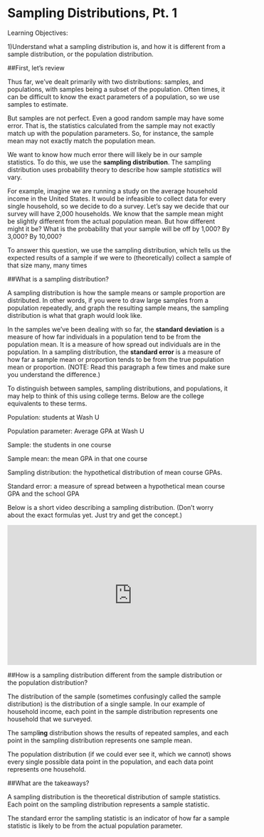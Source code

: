 
# Sampling Distributions, Pt. 1
Learning Objectives:

1)Understand what a sampling distribution is, and how it is different from a sample distribution, or the population distribution. 

##First, let's review

Thus far, we've dealt primarily with two distributions: samples, and populations, with samples being a subset of the population.  Often times, it can be difficult to know the exact parameters of a population, so we use samples to estimate. 

But samples are not perfect.  Even a good random sample may have some error.  That is, the statistics calculated from the sample may not exactly match up with the population parameters.  So, for instance, the sample mean may not exactly match the population mean.

We want to know how much error there will likely be in our sample statistics.  To do this, we use the **sampling distribution**.  The sampling distribution uses probability theory to describe how sample *statistics* will vary. 

For example, imagine we are running a study on the average household income in the United States.  It would be infeasible to collect data for every single household, so we decide to do a survey.  Let's say we decide that our survey will have 2,000 households.  We know that the sample mean might be slightly different from the actual population mean.  But how different might it be?  What is the probability that your sample will be off by 1,000? By 3,000? By 10,000?

To answer this question, we use the sampling distribution, which tells us the expected results of a sample if we were to (theoretically) collect a sample of that size many, many times

##What is a sampling distribution?

A sampling distribution is how the sample means or sample proportion are distributed.  In other words, if you were to draw large samples from a population repeatedly, and graph the resulting sample means, the sampling distribution is what that graph would look like.

In the samples we've been dealing with so far, the **standard deviation** is a measure of how far individuals in a population tend to be from the population mean.  It is a measure of how spread out individuals are in the population.  In a sampling distribution, the **standard error** is a measure of how far a sample mean or proportion tends to be from the true population mean or proportion. (NOTE: Read this paragraph a few times and make sure you understand the difference.)

To distinguish between samples, sampling distributions, and populations, it may help to think of this using college terms.   Below are the college equivalents to these terms.

Population: students at Wash U

Population parameter: Average GPA at Wash U

Sample: the students in one course

Sample mean: the mean GPA in that one course

Sampling distribution: the hypothetical distribution of mean course GPAs.

Standard error: a measure of spread between a hypothetical mean course GPA and the school GPA

 Below is a short video describing a sampling distribution. (Don't worry about the exact formulas yet. Just try and get the concept.)

<iframe width="560" height="315" src="https://youtube.com/embed/uPX0NBrJfRI" frameborder="0" allowfullscreen></iframe>

##How is a sampling distribution different from the sample distribution or the population distribution?

The distribution of the sample (sometimes confusingly called the sample distribution) is the distribution of a single sample.  In our example of household income, each point in the sample distribution represents one household that we surveyed.  

The sampl**ing** distribution shows the results of repeated samples, and each point in the sampling distribution represents one sample mean. 

The population distribution (if we could ever see it, which we cannot) shows every single possible data point in the population, and each data point represents one household.

##What are the takeaways?

A sampling distribution is the theoretical distribution of sample statistics.  Each point on the sampling distribution represents a sample statistic. 

The standard error the sampling statistic is an indicator of how far a sample statistic is likely to be from the actual population parameter.